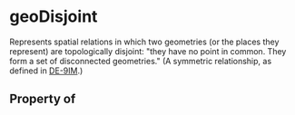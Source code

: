 # geoDisjoint

Represents spatial relations in which two geometries (or the places they represent) are topologically disjoint: "they have no point in common. They form a set of disconnected geometries." (A symmetric relationship, as defined in <a href="https://en.wikipedia.org/wiki/DE-9IM">DE-9IM</a>.)

## Property of



